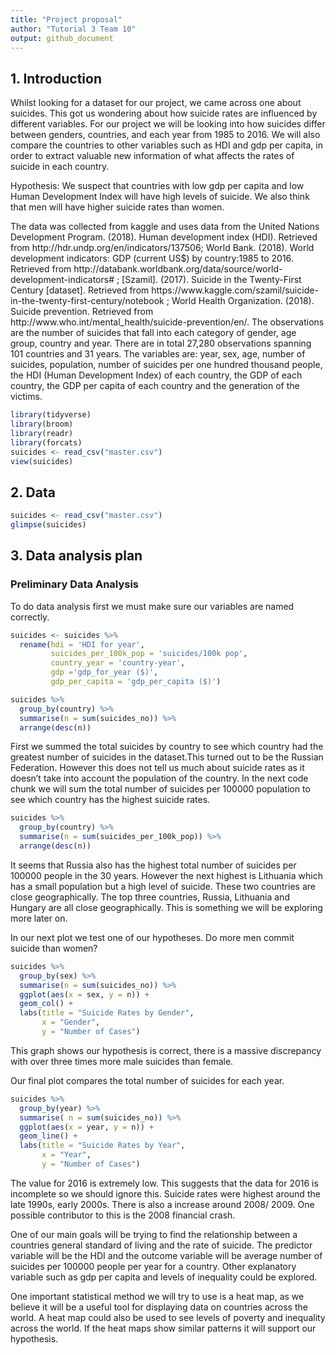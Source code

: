 ```yaml
---
title: "Project proposal"
author: "Tutorial 3 Team 10"
output: github_document
---
```






## 1. Introduction
Whilst looking for a dataset for our project, we came across one about suicides. This got us wondering about how suicide rates are influenced by different variables. For our project we will be looking into how suicides differ between genders, countries, and each year from 1985 to 2016. We will also compare the countries to other variables such as HDI and gdp per capita, in order to extract valuable new information of what affects the rates of suicide in each country.

Hypothesis:
We suspect that countries with low gdp per capita and low Human Development Index will have high levels of suicide. We also think that men will have higher suicide rates than women.

The data was collected from kaggle and uses data from the United Nations Development Program. (2018). Human development index (HDI). Retrieved from http://hdr.undp.org/en/indicators/137506; World Bank. (2018). World development indicators: GDP (current US$) by country:1985 to 2016. Retrieved from http://databank.worldbank.org/data/source/world-development-indicators# ; [Szamil]. (2017). Suicide in the Twenty-First Century [dataset]. Retrieved from https://www.kaggle.com/szamil/suicide-in-the-twenty-first-century/notebook ; World Health Organization. (2018). Suicide prevention. Retrieved from http://www.who.int/mental_health/suicide-prevention/en/. 
The observations are the number of suicides that fall into each category of gender, age group, country and year. There are in total 27,280 observations spanning 101 countries and 31 years. The variables are: year, sex, age, number of suicides, population, number of suicides per one hundred thousand people, the HDI (Human Development Index) of each country, the GDP of each country, the GDP per capita of each country and the generation of the victims.

```r
library(tidyverse)
library(broom)
library(readr)
library(forcats)
suicides <- read_csv("master.csv")
view(suicides)
```

## 2. Data

```r
suicides <- read_csv("master.csv")
glimpse(suicides)
```

## 3. Data analysis plan

### Preliminary Data Analysis

To do data analysis first we must make sure our variables are named correctly.

```r
suicides <- suicides %>% 
  rename(hdi = 'HDI for year',
         suicides_per_100k_pop = 'suicides/100k pop',
         country_year = 'country-year',
         gdp ='gdp_for_year ($)',
         gdp_per_capita = 'gdp_per_capita ($)') 
```


```r
suicides %>% 
  group_by(country) %>% 
  summarise(n = sum(suicides_no)) %>% 
  arrange(desc(n))
```

First we summed the total suicides by country to see which country had the greatest number of suicides in the dataset.This turned out to be the Russian Federation. However this does not tell us much about suicide rates as it doesn't take into account the population of the country. In the next code chunk we will sum the total number of suicides per 100000 population to see which country has the highest suicide rates.

```r
suicides %>% 
  group_by(country) %>% 
  summarise(n = sum(suicides_per_100k_pop)) %>% 
  arrange(desc(n))
```

It seems that Russia also has the highest total number of suicides per 100000 people in the 30 years. However the next highest is Lithuania which has a small population but a high level of suicide. These two countries are close geographically. The top three countries, Russia, Lithuania and Hungary are all close geographically. This is something we will be exploring more later on.

In our next plot we test one of our hypotheses. Do more men commit suicide than women?

```r
suicides %>% 
  group_by(sex) %>% 
  summarise(n = sum(suicides_no)) %>% 
  ggplot(aes(x = sex, y = n)) + 
  geom_col() +
  labs(title = "Suicide Rates by Gender",
       x = "Gender",
       y = "Number of Cases")
```

This graph shows our hypothesis is correct, there is a massive discrepancy with over three times more male suicides than female.

Our final plot compares the total number of suicides for each year.

```r
suicides %>% 
  group_by(year) %>% 
  summarise( n = sum(suicides_no)) %>% 
  ggplot(aes(x = year, y = n)) + 
  geom_line() +
  labs(title = "Suicide Rates by Year",
       x = "Year",
       y = "Number of Cases")
```

The value for 2016 is extremely low. This suggests that the data for 2016 is incomplete so we should ignore this. Suicide rates were highest around the late 1990s, early 2000s. There is also a increase around 2008/ 2009. One possible contributor to this is the 2008 financial crash.

One of our main goals will be trying to find the relationship between a countries general standard of living and the rate of suicide. The predictor variable will be the HDI and the outcome variable will be average number of suicides per 100000 people per year for a country. Other explanatory variable such as gdp per capita and levels of inequality could be explored.

One important statistical method we will try to use is a heat map, as we believe it will be a useful tool for displaying data on countries across the world. A heat map could also be used to see levels of poverty and inequality across the world. If the heat maps show similar patterns it will support our hypothesis. 
